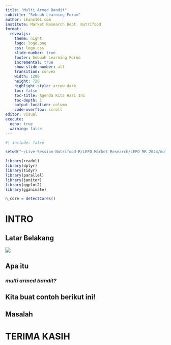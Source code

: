 ```yaml
---
title: "Multi Armed Bandit"
subtitle: "Sebuah Learning Forum"
author: ikanx101.com
institute: Market Research Dept. Nutrifood
format: 
  revealjs:
    theme: night
    logo: logo.png
    css: logo.css
    slide-number: true
    footer: Sebuah Learning Forum
    incremental: true
    show-slide-number: all
    transition: convex
    width: 1280
    height: 720
    highlight-style: arrow-dark
    toc: false
    toc-title: Agenda Kita Hari Ini
    toc-depth: 1
    output-location: column
    code-overflow: scroll
editor: visual
execute: 
  echo: true
  warning: false
---
```


```r
#| include: false

setwd("~/Live-Session-Nutrifood-R/LEFO Market Research/LEFO MR 2024/multi armed bandit")

library(readxl)
library(dplyr)
library(tidyr)
library(parallel)
library(janitor)
library(ggplot2)
library(gganimate)

n_core = detectCores()
```

# INTRO {.center}

## Latar Belakang {.center}

![](wa.png){fig-align="center"}

## Apa itu {.center}

### *multi armed bandit?*

## Kita buat contoh berikut ini! {.center}



## Masalah {.center}

# TERIMA KASIH
